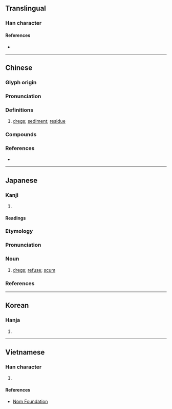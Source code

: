 {{character info/new}}
==Translingual==

===Han character===
{{Han char|rn=85|rad=水|as=10|sn=13|four=33141|canj=EJYJ|ids=⿰氵宰}}

====References====
* {{Han ref|kx=0643.050|dkj=18034|dj=1050.120|hdz=31709.010|uh=6ED3|ud=28371|bh=B7BA|bd=47034}}

----

==Chinese==
{{zh-forms}}

===Glyph origin===
{{Han etym}}

===Pronunciation===
{{zh-pron
|m=zǐ
|c=zi2
|h=pfs=
|md=
|mn=ml:chái/qz:chír/xm,zz:chú/tw:tái/tw:cháiⁿ/tw:lái
|mn_note=chái - vernacular; chír/chú - literary
|w=
|mc=y
|oc=y
|cat=n
}}

===Definitions===
{{zh-hanzi}}

# [[dregs]]; [[sediment]]; [[residue]]

===Compounds===
{{zh-der|囂滓|秕滓|渣滓|滓穢|滓方|泥滓}}

===References===
* {{thcwd|9716}}

----

==Japanese==

===Kanji===
{{ja-kanji|grade=|rs=水10}}

# {{defn|lang=ja|sort=水10}}

====Readings====
{{ja-readings
|on=さい, し
|kun=おり-, かす-
}}

===Etymology===
{{wp|lang=ja}}
{{ja-kanjitab|かす|yomi=k}}
{{rfe|ja}}

===Pronunciation===
{{ja-pron|かす|y=k|acc=1|acc_ref=DJR}}

===Noun===
{{ja-noun|かす|カス}}

# [[dreg|dregs]]; [[refuse]]; [[scum]]
#: {{ja-usex|[[消しゴム]]の'''カス'''|けしゴム の '''カス'''|eraser '''dust'''}}

===References===
<references/>

----

==Korean==

===Hanja===
{{ko-hanja|hangeul=재|eumhun=|rv=jae|mr=chae|y=cay}}

# {{defn|lang=ko|sort=水10}}

----

==Vietnamese==

===Han character===
{{vi-hantu|[[chỉ]], [[trể]]|rs=水10}}

# {{defn|lang=vi|sort=水10}}

====References====
* [http://nomfoundation.org/common/nom_details.php?codepoint=6ed3 Nom Foundation]